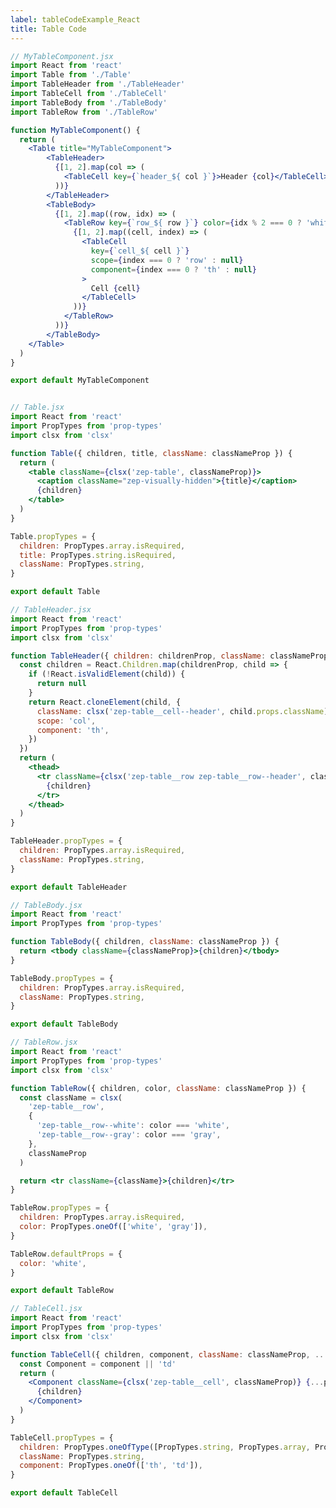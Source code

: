 ```yaml
---
label: tableCodeExample_React
title: Table Code
---
```


```jsx
// MyTableComponent.jsx
import React from 'react'
import Table from './Table'
import TableHeader from './TableHeader'
import TableCell from './TableCell'
import TableBody from './TableBody'
import TableRow from './TableRow'

function MyTableComponent() {
  return (
    <Table title="MyTableComponent">
        <TableHeader>
          {[1, 2].map(col => (
            <TableCell key={`header_${ col }`}>Header {col}</TableCell>
          ))}
        </TableHeader>
        <TableBody>
          {[1, 2].map((row, idx) => (
            <TableRow key={`row_${ row }`} color={idx % 2 === 0 ? 'white' : 'gray'}>
              {[1, 2].map((cell, index) => (
                <TableCell
                  key={`cell_${ cell }`}
                  scope={index === 0 ? 'row' : null}
                  component={index === 0 ? 'th' : null}
                >
                  Cell {cell}
                </TableCell>
              ))}
            </TableRow>
          ))}
        </TableBody>
    </Table>
  )
}

export default MyTableComponent


// Table.jsx
import React from 'react'
import PropTypes from 'prop-types'
import clsx from 'clsx'

function Table({ children, title, className: classNameProp }) {
  return (
    <table className={clsx('zep-table', classNameProp)}>
      <caption className="zep-visually-hidden">{title}</caption>
      {children}
    </table>
  )
}

Table.propTypes = {
  children: PropTypes.array.isRequired,
  title: PropTypes.string.isRequired,
  className: PropTypes.string,
}

export default Table

// TableHeader.jsx
import React from 'react'
import PropTypes from 'prop-types'
import clsx from 'clsx'

function TableHeader({ children: childrenProp, className: classNameProp }) {
  const children = React.Children.map(childrenProp, child => {
    if (!React.isValidElement(child)) {
      return null
    }
    return React.cloneElement(child, {
      className: clsx('zep-table__cell--header', child.props.className),
      scope: 'col',
      component: 'th',
    })
  })
  return (
    <thead>
      <tr className={clsx('zep-table__row zep-table__row--header', classNameProp)}>
        {children}
      </tr>
    </thead>
  )
}

TableHeader.propTypes = {
  children: PropTypes.array.isRequired,
  className: PropTypes.string,
}

export default TableHeader

// TableBody.jsx
import React from 'react'
import PropTypes from 'prop-types'

function TableBody({ children, className: classNameProp }) {
  return <tbody className={classNameProp}>{children}</tbody>
}

TableBody.propTypes = {
  children: PropTypes.array.isRequired,
  className: PropTypes.string,
}

export default TableBody

// TableRow.jsx
import React from 'react'
import PropTypes from 'prop-types'
import clsx from 'clsx'

function TableRow({ children, color, className: classNameProp }) {
  const className = clsx(
    'zep-table__row',
    {
      'zep-table__row--white': color === 'white',
      'zep-table__row--gray': color === 'gray',
    },
    classNameProp
  )

  return <tr className={className}>{children}</tr>
}

TableRow.propTypes = {
  children: PropTypes.array.isRequired,
  color: PropTypes.oneOf(['white', 'gray']),
}

TableRow.defaultProps = {
  color: 'white',
}

export default TableRow

// TableCell.jsx
import React from 'react'
import PropTypes from 'prop-types'
import clsx from 'clsx'

function TableCell({ children, component, className: classNameProp, ...props }) {
  const Component = component || 'td'
  return (
    <Component className={clsx('zep-table__cell', classNameProp)} {...props}>
      {children}
    </Component>
  )
}

TableCell.propTypes = {
  children: PropTypes.oneOfType([PropTypes.string, PropTypes.array, PropTypes.object]),
  className: PropTypes.string,
  component: PropTypes.oneOf(['th', 'td']),
}

export default TableCell

```
